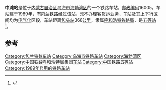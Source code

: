 {{noteTA
|1=zh-cn:始发车次; zh-hk:列車班次;
|2=zh-cn:车次; zh-hk:班次;
}}
{{Infobox China railway station 
|车站名称 = 中滩站
|车站名称拼音 = Zhongtan
|英文名称 = Zhongtan Railway Station
|车站代码 = 14750<ref>{{cite book|author=铁道部电子计算技术中心, 铁道部运输局|title=铁路车站站名代码表：TMIS使用|publisher=中国铁道出版社|location=北京|year=1998|isbn=9787113030995|pages=16}}</ref>
|电报码 = 
|拼音码 = 
|车站地址 = [[内蒙古自治区|内蒙古自治区]][[乌海市|乌海市]]
|归属 = [[呼和浩特铁路局|呼和浩特铁路局]]
|线路 = [[包兰铁路|包兰铁路]]
|车站等级 = [[五等站_(中铁)|五等站]]
|使用状态 = 已撤销
}}
'''中滩站'''是位于[[内蒙古自治区|内蒙古自治区]][[乌海市|乌海市]][[海勃湾区|海勃湾区]]的一个铁路车站，[[邮政编码|邮政编码]]16005。车站建于1989年，有[[包兰铁路|包兰铁路]]经过该站，现不办理客货运业务，车站及其上下行区间均为[[电气化|电气化]]区段。车站距离[[包头站|包头站]]368[[公里|公里]]，隶属[[呼和浩特铁路局|呼和浩特铁路局]]，是[[五等站_(中铁)|五等站]]<ref>{{Cite book|title=中国铁路站名词典|last=[[孙本祥|孙本祥]]主编|first=|publisher=北京：[[中国铁道出版社|中国铁道出版社]]|year=2003.04|isbn=7-113-03941-3|location=|pages=618-622}}</ref>。

==参考==
{{reflist}}

{{start rail box|[[中国铁路|中国铁路]]}}
{{s-inop|[[乌海站|乌海站]]|{{站|包头}}方向}}
{{s-line|[[包兰铁路|包兰铁路]]<br />← 7km 中滩站 8km →}}
{{s-inop|[[黄白茨站|黄白茨站]]|{{站|兰州}}方向}}
{{end box}}
{{包兰铁路}}
{{铁路车站小作品}}
{{内蒙古自治区小作品}}

[[Category:包兰铁路车站|Category:包兰铁路车站]]
[[Category:乌海市铁路车站|Category:乌海市铁路车站]]
[[Category:海勃湾区|Category:海勃湾区]]
[[Category:中国铁路呼和浩特局集团车站|Category:中国铁路呼和浩特局集团车站]]
[[Category:中国铁路五等站|Category:中国铁路五等站]]
[[Category:1989年启用的铁路车站|Category:1989年启用的铁路车站]]
